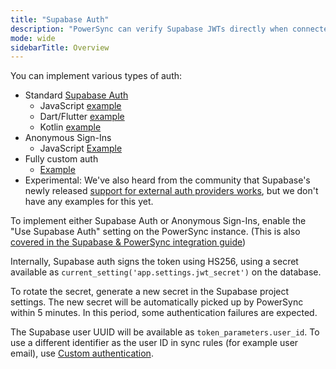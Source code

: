 ```yaml
---
title: "Supabase Auth"
description: "PowerSync can verify Supabase JWTs directly when connected to a Supabase-hosted Postgres database."
mode: wide
sidebarTitle: Overview
---
```


You can implement various types of auth:

* Standard [Supabase Auth](https://supabase.com/docs/guides/auth)
   * JavaScript [example](https://github.com/powersync-ja/powersync-js/blob/58fd05937ec9ac993622666742f53200ee694585/demos/react-supabase-todolist/src/library/powersync/SupabaseConnector.ts#L87)
   * Dart/Flutter [example](https://github.com/powersync-ja/powersync.dart/blob/9ef224175c8969f5602c140bcec6dd8296c31260/demos/supabase-todolist/lib/powersync.dart#L38)
   * Kotlin [example](https://github.com/powersync-ja/powersync-kotlin/blob/4f60e2089745dda21b0d486c70f47adbbe24d289/connectors/supabase/src/commonMain/kotlin/com/powersync/connector/supabase/SupabaseConnector.kt#L75)
* Anonymous Sign-Ins
   * JavaScript [Example](https://github.com/powersync-ja/powersync-js/blob/58fd05937ec9ac993622666742f53200ee694585/demos/react-multi-client/src/library/SupabaseConnector.ts#L47)
* Fully custom auth
   * [Example](https://github.com/powersync-ja/powersync-jwks-example/)
* Experimental: We've also heard from the community that Supabase's newly released [support for external auth providers works](https://supabase.com/blog/third-party-auth-mfa-phone-send-hooks), but we don't have any examples for this yet.

To implement either Supabase Auth or Anonymous Sign-Ins, enable the "Use Supabase Auth" setting on the PowerSync instance. (This is also [covered in the Supabase & PowerSync integration guide](/integration-guides/supabase-+-powersync#configuring-powersync))

Internally, Supabase auth signs the token using HS256, using a secret available as `current_setting('app.settings.jwt_secret')` on the database.

To rotate the secret, generate a new secret in the Supabase project settings. The new secret will be automatically picked up by PowerSync within 5 minutes. In this period, some authentication failures are expected.

The Supabase user UUID will be available as `token_parameters.user_id`. To use a different identifier as the user ID in sync rules (for example user email), use [Custom authentication](/installation/authentication-setup/custom).
